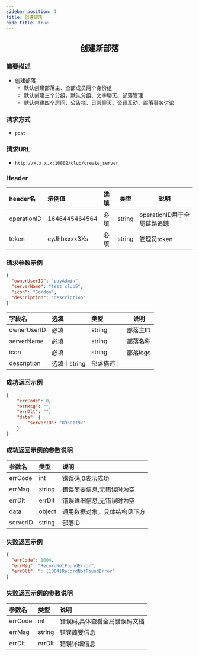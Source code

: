 ```yaml
---
sidebar_position: 1
title: 创建部落
hide_title: true
---
```


<center>

## 创建新部落

</center>

### 简要描述
- 创建部落
  - 默认创建部落主、全部成员两个身份组
  - 默认创建三个分组，默认分组、文字聊天、部落管理
  - 默认创建四个房间，公告栏、日常聊天、资讯互动、部落事务讨论
### 请求方式
- `post` 
### 请求URL
- `http://x.x.x.x:10002/club/create_server` 


### Header
|header名|示例值|选填|类型|说明|
|:----    |:-------    |:--- |---|------      |
|operationID|1646445464564|必填|string|operationID用于全局链路追踪|
|token|eyJhbxxxx3Xs|必填|string|管理员token|


### 请求参数示例


```json
{
  "ownerUserID": "payAdmin",
  "serverName": "test club5",
  "icon": "Gordon",
  "description": "description"
}
```
|字段名|选填|类型|说明|
|:----    |:-------    |:--- |---|
|ownerUserID|必填|string|部落主ID|
|serverName|必填|string|部落名称|
|icon|必填|string|部落logo|
|description|选填｜string|部落描述｜
### 成功返回示例


```json
{
    "errCode": 0,
    "errMsg": "",
    "errDlt": "",
    "data": {
        "serverID": "89601197"
    }
}
```
### 成功返回示例的参数说明


|参数名|类型|说明|
|:----    |:-------    |:--- |
|errCode|int|错误码,0表示成功|
|errMsg|string|错误简要信息,无错误时为空|
|errDlt|errDlt|错误详细信息,无错误时为空|
|data|object|通用数据对象，具体结构见下方|
|serverID|string|部落ID|

### 失败返回示例


```json
{
  "errCode": 1004,
  "errMsg": "RecordNotFoundError",
  "errDlt": ": [1004]RecordNotFoundError"
}
```
### 失败返回示例的参数说明


|参数名|类型|说明|
|:----    |:-------    |:--- |
|errCode|int|错误码,具体查看全局错误码文档|
|errMsg|string|错误简要信息|
|errDlt|errDlt|错误详细信息|
